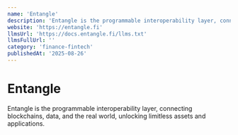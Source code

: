 ```yaml
---
name: 'Entangle'
description: 'Entangle is the programmable interoperability layer, connecting blockchains, data, and the real world, unlocking limitless assets and applications.'
website: 'https://entangle.fi'
llmsUrl: 'https://docs.entangle.fi/llms.txt'
llmsFullUrl: ''
category: 'finance-fintech'
publishedAt: '2025-08-26'
---
```


# Entangle

Entangle is the programmable interoperability layer, connecting blockchains, data, and the real world, unlocking limitless assets and applications.
